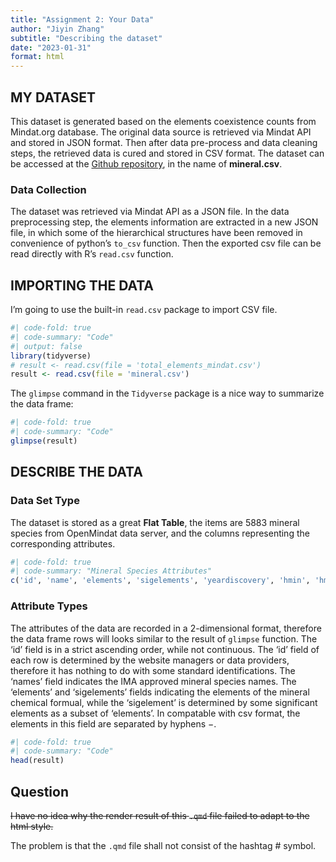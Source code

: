 ```yaml
---
title: "Assignment 2: Your Data"
author: "Jiyin Zhang"
subtitle: "Describing the dataset"
date: "2023-01-31"
format: html
---
```


## MY DATASET

This dataset is generated based on the elements coexistence counts from Mindat.org database. The original data source is retrieved via Mindat API and stored in JSON format. Then after data pre-process and data cleaning steps, the retrieved data is cured and stored in CSV format. The dataset can be accessed at the [Github repository](https://github.com/ChuBL/BCB-504-Foundations-of-Data-Visualization/tree/main/assg%232), in the name of **mineral.csv**.

<!-- ::: callout-note -->
<!-- The CSV file of dataset is a concatenated version of 72 separate spread sheets of element triplets coexistence values. Each spread sheet has 2 + 72 columns, the first column indicates the background element, which should remain the same throughout each separate sheet. The second column records the second dimension of the element triplets Then the third dimension of elements are listed by the remaining columns. The value of cell $(i, j)$ indicating the coexistence amount of three elements: the first two elements in $(i, 0)$ and $(i, 1)$, and the third element in $(0, j)$. -->
<!-- ::: -->

### Data Collection
The dataset was retrieved via Mindat API as a JSON file. In the data preprocessing step, the elements information are extracted in a new JSON file, in which some of the hierarchical structures have been removed in convenience of python's `to_csv` function. Then the exported csv file can be read directly with R's `read.csv` function.

## IMPORTING THE DATA
I'm going to use the built-in `read.csv` package to import CSV file. 

```r
#| code-fold: true
#| code-summary: "Code"
#| output: false
library(tidyverse)
# result <- read.csv(file = 'total_elements_mindat.csv')
result <- read.csv(file = 'mineral.csv')
```

The `glimpse` command in the `Tidyverse` package is a nice way to summarize the data frame:

```r
#| code-fold: true
#| code-summary: "Code"
glimpse(result)
```

## DESCRIBE THE DATA
### Data Set Type
The dataset is stored as a great **Flat Table**, the items are 5883 mineral species from OpenMindat data server, and the columns representing the corresponding attributes. 
```r
#| code-fold: true
#| code-summary: "Mineral Species Attributes"
c('id', 'name', 'elements', 'sigelements', 'yeardiscovery', 'hmin', 'hmax', 'hardtype', 'specificgravity', 'strunz10ed1', 'strunz10ed2', 'strunz10ed3', 'strunz10ed4', 'dana8ed1', 'dana8ed2', 'dana8ed3', 'dana8ed4')
```

### Attribute Types
The attributes of the data are recorded in a 2-dimensional format, therefore the data frame rows will looks similar to the result of `glimpse` function.
The 'id' field is in a strict ascending order, while not continuous. The 'id' field of each row is determined by the website managers or data providers, therefore it has nothing to do with some standard identifications.
The 'names' field indicates the IMA approved mineral species names.
The 'elements' and 'sigelements' fields indicating the elements of the mineral chemical formual, while the 'sigelement' is determined by some significant elements as a subset of 'elements'. In compatable with csv format, the elements in this field are separated by hyphens $-$.

```r
#| code-fold: true
#| code-summary: "Code"
head(result)
```

## Question
::: callout-note
<del>I have no idea why the render result of this `.qmd` file failed to adapt to the html style.</del>
The problem is that the `.qmd` file shall not consist of the hashtag \# symbol.
:::